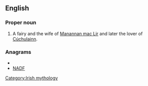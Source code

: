 ==English==

===Proper noun===
{{en-proper noun}}

# A fairy and the wife of [[Manannan mac Lir]] and later the lover of [[Cúchulainn]].

===Anagrams===
* {{alphagram|adfn}}
* [[NADF#English|NADF]]


[[Category:Irish mythology]]